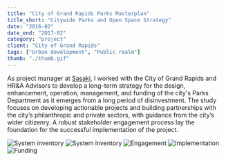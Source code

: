 ```yaml
---
title: "City of Grand Rapids Parks Masterplan"
title_short: "Citywide Parks and Open Space Strategy"
date: "2016-02"
date_end: "2017-02"
category: "project"
client: "City of Grand Rapids"
tags: ["Urban development", "Public realm"]
thumb: "./thumb.gif"
---
```


As project manager at [Sasaki](http://www.sasaki.com/), I worked with the City of Grand Rapids and HR&A Advisors to develop a long-term strategy for the design, enhancement, operation, management, and funding of the city's Parks Department as it emerges from a long period of disinvestment. The study focuses on developing actionable projects and building partnerships with the city’s philanthropic and private sectors, with guidance from the city’s wider citizenry. A robust stakeholder engagement process lay the foundation for the successful implementation of the project.

![System inventory](3.inventory.jpg "A rigorously data-driven discovery phase revealed key strengths in Grand Rapids's parks system, as well as gaps in service delivery.")
![System inventory](4.inventory.jpg "Benchmarking against national standards")
![Engagement](5.engagement.jpg "A year-long public engagement and user research process to drove needs discovery and generated new ideas for the parks system")
![Implementation](6.implementation.jpg "Clear, actionable strategies focused on capital improvements, enhanced operational standards, programs to engage new demographics, and staffing models")
![Funding](7.funding.jpg "Funding strategies that leverage public and private resources")
